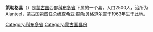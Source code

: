 {{Unreferenced|time=2020-10-28T09:30:17+00:00}}
'''策勒格县'''（{{lang-mn|Зэрэг}}）是[[蒙古国|蒙古国]]西部[[科布多省|科布多省]]下属的一个县，人口2500人，治所为Alanteel，蒙古国第四任总统[[查希亚·额勒贝格道尔吉|查希亚·额勒贝格道尔吉]]于1963年生于此地。

{{科布多省行政区划}}

[[Category:科布多省|Category:科布多省]]
[[Category:蒙古国县份|Category:蒙古国县份]]